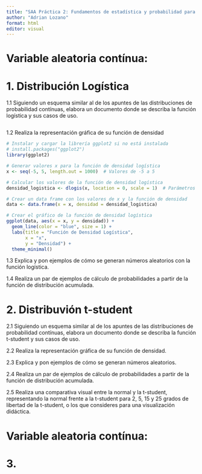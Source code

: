 ---
title: "SAA Práctica 2: Fundamentos de estadística y probabilidad para Data Science"
author: "Adrian Lozano"
format: html
editor: visual
---

# Variable aleatoria contínua:

# 1. Distribución Logística

1.1 Siguiendo un esquema similar al de los apuntes de las distribuciones de probabilidad contínuas, elabora un documento donde se describa la función logística y sus casos de uso.

```{r}


```

1.2 Realiza la representación gráfica de su función de densidad

```{r}
# Instalar y cargar la librería ggplot2 si no está instalada
# install.packages("ggplot2")
library(ggplot2)

# Generar valores x para la función de densidad logística
x <- seq(-5, 5, length.out = 1000)  # Valores de -5 a 5

# Calcular los valores de la función de densidad logística
densidad_logistica <- dlogis(x, location = 0, scale = 1)  # Parámetros de ubicación y escala

# Crear un data frame con los valores de x y la función de densidad
data <- data.frame(x = x, densidad = densidad_logistica)

# Crear el gráfico de la función de densidad logística
ggplot(data, aes(x = x, y = densidad)) +
  geom_line(color = "blue", size = 1) +
  labs(title = "Función de Densidad Logística",
       x = "x",
       y = "Densidad") +
  theme_minimal()
```

1.3 Explica y pon ejemplos de cómo se generan números aleatorios con la función logística.

1.4 Realiza un par de ejemplos de cálculo de probabilidades a partir de la función de distribución acumulada.

# 2. Distribuvión t-student

2.1 Siguiendo un esquema similar al de los apuntes de las distribuciones de probabilidad contínuas, elabora un documento donde se describa la función t-student y sus casos de uso.

2.2 Realiza la representación gráfica de su función de densidad.

2.3 Explica y pon ejemplos de cómo se generan números aleatorios.

2.4 Realiza un par de ejemplos de cálculo de probabilidades a partir de la función de distribución acumulada.

2.5 Realiza una comparativa visual entre la normal y la t-student, representando la normal frente a la t-student para 2, 5, 15 y 25 grados de libertad de la t-student, o los que consideres para una visualización didáctica.

# Variable aleatoria contínua:

# 3. 